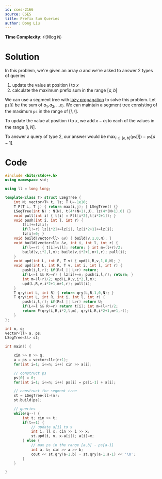 ```yaml
---
id: cses-2166
source: CSES
title: Prefix Sum Queries
author: Dong Liu
---
```


**Time Complexity**: $\mathcal O(N\log N)$

# Solution

In this problem, we're given an array $a$ and we're asked to answer 2 types of
queries

1. update the value at position $i$ to $x$
2. calculate the maximum prefix sum in the range $[a,b]$

We can use a segment tree with [lazy propagation](/plat/RURQ) to solve this
problem. Let $\texttt{ps}[i]$ be the sum of $a_1, a_2, \dots a_i$. We can
maintain a segment tree consisting of the maximum $\texttt{ps}$ in the range of
$[l,r]$.

To update the value at position $i$ to $x$, we add $x-a_i$ to each of the values
in the range $[i,N]$.

To answer a query of type 2, our answer would be
$\max_{i \in [a, b]}(\texttt{ps}[i]) - \texttt{ps}[{a-1}]$.

# Code

<LanguageSection>

<CPPSection>

```cpp
#include <bits/stdc++.h>
using namespace std;

using ll = long long;

template<class T> struct LSegTree {
	int N; vector<T> t, lz; T U=-1e18;
	T F(T i, T j) { return max(i,j); } LSegTree() {}
	LSegTree(int N) : N(N), t(4*(N+1),U), lz(4*(N+1),0) {}
	void pull(int i) { t[i] = F(t[i*2],t[i*2+1]); }
	void push(int i, int l, int r) {
		t[i]+=lz[i];
		if(l!=r) lz[i*2]+=lz[i], lz[i*2+1]+=lz[i];
		lz[i]=0; }
	void build(vector<ll> &v) { build(v,1,0,N); }
	void build(vector<ll> &v, int i, int l, int r) {
		if(l==r) { t[i]=v[l]; return; } int m=(l+r)/2;
		build(v,i*2,l,m); build(v,i*2+1,m+1,r); pull(i);
	}
	void upd(int L, int R, T v) { upd(L,R,v,1,0,N); }
	void upd(int L, int R, T v, int i, int l, int r) {
		push(i,l,r); if(R<l || L>r) return;
		if(L<=l && R>=r) { lz[i]+=v; push(i,l,r); return; }
		int m=(l+r)/2; upd(L,R,v,i*2,l,m);
		upd(L,R,v,i*2+1,m+1,r); pull(i);
	}
	T qry(int L, int R) { return qry(L,R,1,0,N); }
	T qry(int L, int R, int i, int l, int r) {
		push(i,l,r); if(R<l || L>r) return U;
		if(L<=l && R>=r) return t[i]; int m=(l+r)/2;
		return F(qry(L,R,i*2,l,m), qry(L,R,i*2+1,m+1,r));
	}
};

int n, q;
vector<ll> a, ps;
LSegTree<ll> st;

int main() {

	cin >> n >> q;
	a = ps = vector<ll>(n+1);
	for(int i=1; i<=n; i++) cin >> a[i];

	// construct ps
	ps[0] = 0;
	for(int i=1; i<=n; i++) ps[i] = ps[i-1] + a[i];

	// construct the segment tree
	st = LSegTree<ll>(n);
	st.build(ps);

	// queries
	while(q--) {
		int t; cin >> t;
		if(t==1) {
			// update a[i] to x
			int i; ll x; cin >> i >> x;
			st.upd(i, n, x-a[i]); a[i]=x;
		} else {
			// max ps in the range [a,b] - ps[a-1]
			int a, b; cin >> a >> b;
			cout << st.qry(a-1,b) - st.qry(a-1,a-1) << '\n';
		}
	}

}
```

</CPPSection>

</LanguageSection>
